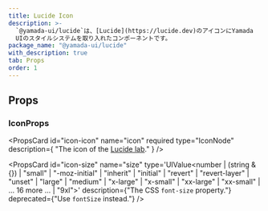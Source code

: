 ```yaml
---
title: Lucide Icon
description: >-
  `@yamada-ui/lucide`は、[Lucide](https://lucide.dev)のアイコンにYamada
  UIのスタイルシステムを取り入れたコンポーネントです。
package_name: "@yamada-ui/lucide"
with_description: true
tab: Props
order: 1
---
```


## Props

### IconProps

<PropsCard
  id="icon-icon"
  name="icon"
  required
  type="IconNode"
  description={
    "The icon of the [Lucide lab](https://github.com/lucide-icons/lucide-lab)."
  }
/>

<PropsCard
  id="icon-size"
  name="size"
  type='UIValue<number | (string & {}) | "small" | "-moz-initial" | "inherit" | "initial" | "revert" | "revert-layer" | "unset" | "large" | "medium" | "x-large" | "x-small" | "xx-large" | "xx-small" | ... 16 more ... | "9xl">'
  description={"The CSS `font-size` property."}
  deprecated={"Use `fontSize` instead."}
/>
